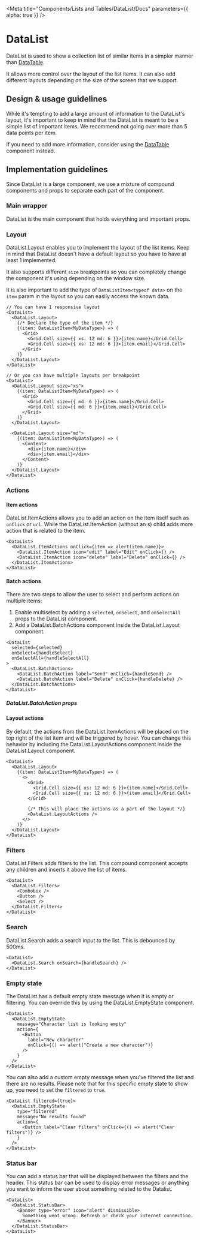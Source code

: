 
<Meta
  title="Components/Lists and Tables/DataList/Docs"
  parameters={{ alpha: true }}
/>

# DataList

DataList is used to show a collection list of similar items in a simpler manner
than [DataTable](?path=/story/components-lists-and-tables-datatable-docs--page).

It allows more control over the layout of the list items. It can also add
different layouts depending on the size of the screen that we support.

## Design & usage guidelines

While it's tempting to add a large amount of information to the DataList's
layout, it's important to keep in mind that the DataList is meant to be a simple
list of important items. We recommend not going over more than 5 data points per
item.

If you need to add more information, consider using the
[DataTable](?path=/story/components-lists-and-tables-datatable-docs--page)
component instead.

## Implementation guidelines

Since DataList is a large component, we use a mixture of compound components and
props to separate each part of the component.

### Main wrapper

DataList is the main component that holds everything and important props.

<ArgsTable of={DataList} />

### Layout

DataList.Layout enables you to implement the layout of the list items. Keep in
mind that DataList doesn't have a default layout so you have to have at least 1
implemented.

It also supports different `size` breakpoints so you can completely change the
component it's using depending on the window size.

It is also important to add the type of `DataListItem<typeof data>` on the
`item` param in the layout so you can easily access the known data.

```tsx
// You can have 1 responsive layout
<DataList>
  <DataList.Layout>
    {/* Declare the type of the item */}
    {(item: DataListItem<MyDataType>) => (
      <Grid>
        <Grid.Cell size={{ xs: 12 md: 6 }}>{item.name}</Grid.Cell>
        <Grid.Cell size={{ xs: 12 md: 6 }}>{item.email}</Grid.Cell>
      </Grid>
    )}
  </DataList.Layout>
</DataList>

// Or you can have multiple layouts per breakpoint
<DataList>
  <DataList.Layout size="xs">
    {(item: DataListItem<MyDataType>) => (
      <Grid>
        <Grid.Cell size={{ md: 6 }}>{item.name}</Grid.Cell>
        <Grid.Cell size={{ md: 6 }}>{item.email}</Grid.Cell>
      </Grid>
    )}
  </DataList.Layout>

  <DataList.Layout size="md">
    {(item: DataListItem<MyDataType>) => (
      <Content>
        <div>{item.name}</div>
        <div>{item.email}</div>
      </Content>
    )}
  </DataList.Layout>
</DataList>
```

<ArgsTable of={DataList.Layout} />

### Actions

#### Item actions

DataList.ItemActions allows you to add an action on the item itself such as
`onClick` or `url`. While the DataList.ItemAction (without an s) child adds more
action that is related to the item.

```tsx
<DataList>
  <DataList.ItemActions onClick={item => alert(item.name)}>
    <DataList.ItemAction icon="edit" label="Edit" onClick={} />
    <DataList.ItemAction icon="delete" label="Delete" onClick={} />
  </DataList.ItemActions>
</DataList>
```

<Tabs>
  <Tab label="DataList.ItemActions">
    <ArgsTable of={DataList.ItemActions} />
  </Tab>
  <Tab label="DataList.ItemAction">
    <ArgsTable of={DataList.ItemAction} />
  </Tab>
</Tabs>

#### Batch actions

There are two steps to allow the user to select and perform actions on multiple
items:

1. Enable multiselect by adding a `selected`, `onSelect`, and `onSelectAll`
   props to the DataList component.
2. Add a DataList.BatchActions component inside the DataList.Layout component.

```tsx
<DataList
  selected={selected}
  onSelect={handleSelect}
  onSelectAll={handleSelectAll}
>
  <DataList.BatchActions>
    <DataList.BatchAction label="Send" onClick={handleSend} />
    <DataList.BatchAction label="Delete" onClick={handleDelete} />
  </DataList.BatchActions>
</DataList>
```

##### DataList.BatchAction props

<ArgsTable of={DataList.BatchAction} />

#### Layout actions

By default, the actions from the DataList.ItemActions will be placed on the top
right of the list item and will be triggered by hover. You can change this
behavior by including the DataList.LayoutActions component inside the
DataList.Layout component.

```tsx
<DataList>
  <DataList.Layout>
    {(item: DataListItem<MyDataType>) => (
      <>
        <Grid>
          <Grid.Cell size={{ xs: 12 md: 6 }}>{item.name}</Grid.Cell>
          <Grid.Cell size={{ xs: 12 md: 6 }}>{item.email}</Grid.Cell>
        </Grid>

        {/* This will place the actions as a part of the layout */}
        <DataList.LayoutActions />
      </>
    )}
  </DataList.Layout>
</DataList>
```

### Filters

DataList.Filters adds filters to the list. This compound component accepts any
children and inserts it above the list of items.

```tsx
<DataList>
  <DataList.Filters>
    <Combobox />
    <Button />
    <Select />
  </DataList.Filters>
</DataList>
```

### Search

DataList.Search adds a search input to the list. This is debounced by 500ms.

```tsx
<DataList>
  <DataList.Search onSearch={handleSearch} />
</DataList>
```

<ArgsTable of={DataList.Search} />

### Empty state

The DataList has a default empty state message when it is empty or filtering.
You can override this by using the DataList.EmptyState component.

```tsx
<DataList>
  <DataList.EmptyState
    message="Character list is looking empty"
    action={
      <Button
        label="New character"
        onClick={() => alert("Create a new character")}
      />
    }
  />
</DataList>
```

You can also add a custom empty message when you've filtered the list and there
are no results. Please note that for this specific empty state to show up, you
need to set the `filtered` to `true`.

```tsx
<DataList filtered={true}>
  <DataList.EmptyState
    type="filtered"
    message="No results found"
    action={
      <Button label="Clear filters" onClick={() => alert("Clear filters")} />
    }
  />
</DataList>
```

### Status bar

You can add a status bar that will be displayed between the filters and the
header. This status bar can be used to display error messages or anything you
want to inform the user about something related to the Datalist.

```tsx
<DataList>
  <DataList.StatusBar>
    <Banner type="error" icon="alert" dismissible>
      Something went wrong. Refresh or check your internet connection.
    </Banner>
  </DataList.StatusBar>
</DataList>
```
